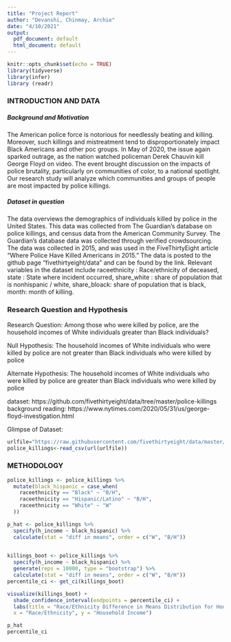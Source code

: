 ```yaml
---
title: "Project Report"
author: "Devanshi, Chinmay, Archie"
date: "4/10/2021"
output:
  pdf_document: default
  html_document: default
---
```


```r
knitr::opts_chunk$set(echo = TRUE)
library(tidyverse)
library(infer)
library (readr)
```
### INTRODUCTION AND DATA
##### Background and Motivation
The American police force is notorious for needlessly beating and killing. Moreover, such killings and mistreatment tend to disproportionately impact Black Americans and other poc groups. In May of 2020, the issue again sparked outrage, as the nation watched policeman Derek Chauvin kill George Floyd on video. The event brought discussion on the impacts of police brutality, particularly on communities of color, to a national spotlight. Our research study will analyze which communities and groups of people are most impacted by police killings. 

##### Dataset in question
The data overviews the demographics of individuals killed by police in the United States. This data was collected from The Guardian’s database on police killings, and census data from the American Community Survey. The Guardian’s database data was collected through verified crowdsourcing. The data was collected in 2015, and was used in the FiveThirtyEight article “Where Police Have Killed Americans in 2015.” The data is posted to the github page “fivethirtyeight/data” and can be found by the link. Relevant variables in the dataset include raceethnicity : Race/ethnicity of deceased, state : State where incident occurred, share_white : share of population that is nonhispanic / white, share_bloack: share of population that is black, month: month of killing.

### Research Question and Hypothesis

Research Question: Among those who were killed by police, are the household incomes of White individuals greater than Black individuals?

Null Hypothesis: The household incomes of White individuals who were killed by police are not greater than Black individuals who were killed by police

Alternate Hypothesis: The household incomes of White individuals who were killed by police are greater than Black individuals who were killed by police

dataset: https://github.com/fivethirtyeight/data/tree/master/police-killings 
background reading: https://www.nytimes.com/2020/05/31/us/george-floyd-investigation.html 

Glimpse of Dataset:

```r
urlfile="https://raw.githubusercontent.com/fivethirtyeight/data/master/police-killings/police_killings.csv"
police_killings<-read_csv(url(urlfile))
```

### METHODOLOGY
```r
police_killings <- police_killings %>%
  mutate(black_hispanic = case_when(
    raceethnicity == "Black" ~ "B/H",
    raceethnicity == "Hispanic/Latino" ~ "B/H",
    raceethnicity == "White" ~ "W"
  )) 

p_hat <- police_killings %>%
  specify(h_income ~ black_hispanic) %>%
  calculate(stat = "diff in means", order = c("W", "B/H")) 
  

killings_boot <- police_killings %>%
  specify(h_income ~ black_hispanic) %>%
  generate(reps = 10000, type = "bootstrap") %>%
  calculate(stat = "diff in means", order = c("W", "B/H")) 
percentile_ci <- get_ci(killings_boot)

visualize(killings_boot) +
  shade_confidence_interval(endpoints = percentile_ci) + 
  labs(title = "Race/Ethnicity Difference in Means Distribution for Household Income", 
  x = "Race/Ethnicity", y = "Household Income")

p_hat
percentile_ci
  
```


